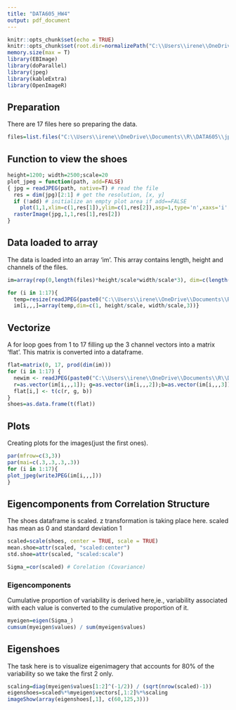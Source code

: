 ---
title: "DATA605_HW4"
output: pdf_document
---

```{r setup, include=FALSE}
knitr::opts_chunk$set(echo = TRUE)
knitr::opts_chunk$set(root.dir=normalizePath("C:\\Users\\irene\\OneDrive\\Documents\\R\\DATA605\\jpg"))
memory.size(max = T)
library(EBImage)
library(doParallel)
library(jpeg)
library(kableExtra)
library(OpenImageR)
```

## Preparation

There are 17 files here so preparing the data.

```{r}
files=list.files("C:\\Users\\irene\\OneDrive\\Documents\\R\\DATA605\\jpg",pattern="\\.jpg")[1:17]
```

## Function to view the shoes

```{r}
height=1200; width=2500;scale=20 
plot_jpeg = function(path, add=FALSE)
{ jpg = readJPEG(path, native=T) # read the file
  res = dim(jpg)[2:1] # get the resolution, [x, y]
  if (!add) # initialize an empty plot area if add==FALSE
    plot(1,1,xlim=c(1,res[1]),ylim=c(1,res[2]),asp=1,type='n',xaxs='i',yaxs='i',xaxt='n',yaxt='n',xlab='',ylab='',bty='n')
  rasterImage(jpg,1,1,res[1],res[2])
}
```

## Data loaded to array

The data is loaded into an array 'im'. This array contains length, height and channels of the files.

```{r}
im=array(rep(0,length(files)*height/scale*width/scale*3), dim=c(length(files), height/scale, width/scale,3))

for (i in 1:17){
  temp=resize(readJPEG(paste0("C:\\Users\\irene\\OneDrive\\Documents\\R\\DATA605\\jpg\\", files[i])),height/scale, width/scale)
  im[i,,,]=array(temp,dim=c(1, height/scale, width/scale,3))}
```

## Vectorize

A for loop goes from 1 to 17 filling up the 3 channel vectors into a matrix 'flat'. This matrix is converted into a dataframe.

```{r}
flat=matrix(0, 17, prod(dim(im))) 
for (i in 1:17) {
  newim <- readJPEG(paste0("C:\\Users\\irene\\OneDrive\\Documents\\R\\DATA605\\jpg\\", files[i]))
  r=as.vector(im[i,,,1]); g=as.vector(im[i,,,2]);b=as.vector(im[i,,,3])
  flat[i,] <- t(c(r, g, b))
}
shoes=as.data.frame(t(flat))
```

## Plots

Creating plots for the images(just the first ones).

```{r}
par(mfrow=c(3,3))
par(mai=c(.3,.3,.3,.3))
for (i in 1:17){  
plot_jpeg(writeJPEG(im[i,,,]))
}
```

## Eigencomponents from Correlation Structure

The shoes dataframe is scaled. z transformation is taking place here.
scaled has mean as 0 and standard deviation 1

```{r}
scaled=scale(shoes, center = TRUE, scale = TRUE)
mean.shoe=attr(scaled, "scaled:center") 
std.shoe=attr(scaled, "scaled:scale")  

Sigma_=cor(scaled) # Corelation (Covariance)
```

### Eigencomponents

Cumulative proportion of variability is derived here,ie., variability associated with each value is converted to the cumulative proportion of it.

```{r}
myeigen=eigen(Sigma_)
cumsum(myeigen$values) / sum(myeigen$values)
```

## Eigenshoes

The task here is to visualize eigenimagery that accounts for 80% of the variability so we take the first 2 only.

```{r}
scaling=diag(myeigen$values[1:2]^(-1/2)) / (sqrt(nrow(scaled)-1))
eigenshoes=scaled%*%myeigen$vectors[,1:2]%*%scaling
imageShow(array(eigenshoes[,1], c(60,125,3)))
```

